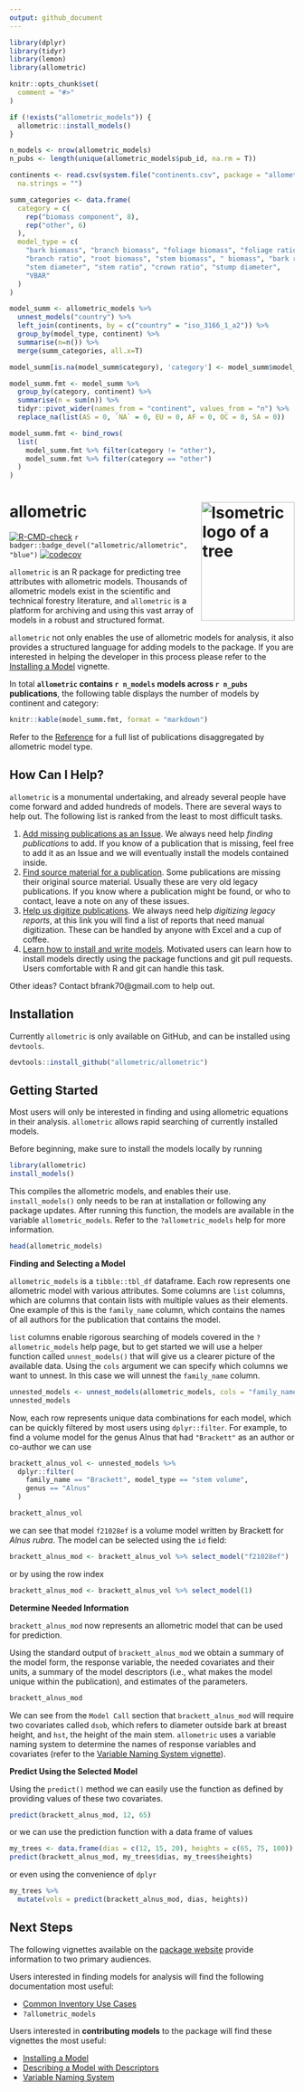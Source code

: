 ```yaml
---
output: github_document
---
```


```r
library(dplyr)
library(tidyr)
library(lemon)
library(allometric)

knitr::opts_chunk$set(
  comment = "#>"
)

if (!exists("allometric_models")) {
  allometric::install_models()
}

n_models <- nrow(allometric_models)
n_pubs <- length(unique(allometric_models$pub_id, na.rm = T))

continents <- read.csv(system.file("continents.csv", package = "allometric"),
  na.strings = "")

summ_categories <- data.frame(
  category = c(
    rep("biomass component", 8),
    rep("other", 6)
  ),
  model_type = c(
    "bark biomass", "branch biomass", "foliage biomass", "foliage ratio",
    "branch ratio", "root biomass", "stem biomass", " biomass", "bark ratio",
    "stem diameter", "stem ratio", "crown ratio", "stump diameter",
    "VBAR"
  )
)

model_summ <- allometric_models %>%
  unnest_models("country") %>%
  left_join(continents, by = c("country" = "iso_3166_1_a2")) %>%
  group_by(model_type, continent) %>%
  summarise(n=n()) %>%
  merge(summ_categories, all.x=T)

model_summ[is.na(model_summ$category), 'category'] <- model_summ$model_type[is.na(model_summ$category)]

model_summ.fmt <- model_summ %>%
  group_by(category, continent) %>%
  summarise(n = sum(n)) %>%
  tidyr::pivot_wider(names_from = "continent", values_from = "n") %>%
  replace_na(list(AS = 0, `NA` = 0, EU = 0, AF = 0, OC = 0, SA = 0))

model_summ.fmt <- bind_rows(
  list(
    model_summ.fmt %>% filter(category != "other"),
    model_summ.fmt %>% filter(category == "other")
  )
)

```

# allometric <picture><source media="(prefers-color-scheme: dark)" srcset="https://raw.githubusercontent.com/allometric/allometric/master/man/figures/allo2-darkmode.svg"><source media="(prefers-color-scheme: light)" srcset="https://raw.githubusercontent.com/allometric/allometric/master/man/figures/allo2.svg"><img alt="Isometric logo of a tree" height="210" width="165" align="right"></picture>

<!-- badges: start -->
[![R-CMD-check](https://github.com/allometric/allometric/actions/workflows/check-standard.yaml/badge.svg)](https://github.com/allometric/allometric/actions/workflows/check-standard.yaml)
`r badger::badge_devel("allometric/allometric", "blue")`
[![codecov](https://codecov.io/gh/allometric/allometric/branch/master/graph/badge.svg?token=3V5KUFMO2X)](https://codecov.io/gh/allometric/allometric)
<!-- badges: end -->

`allometric` is an R package for predicting tree attributes with allometric 
models. Thousands of allometric models exist in the scientific and technical
forestry literature, and `allometric` is a platform for archiving and using this
vast array of models in a robust and structured format.

`allometric` not only enables the use of allometric models for analysis, it 
also provides a structured language for adding models to the package. If you
are interested in helping the developer in this process please refer to the 
[Installing a Model](https://allometric.github.io/allometric/articles/installing_a_model.html) vignette.

In total **`allometric` contains `r n_models` models across `r n_pubs` publications**, the following
table displays the number of models by continent and category:

```r
knitr::kable(model_summ.fmt, format = "markdown")
```

 Refer to the [Reference](https://allometric.github.io/allometric/reference/index.html)
for a full list of publications disaggregated by allometric model type.

## How Can I Help?

`allometric` is a monumental undertaking, and already several people have come
forward and added hundreds of models. There are several ways to help out. The
following list is ranked from the least to most difficult tasks.

1. [Add missing publications as an Issue](https://github.com/allometric/models/issues/new?assignees=brycefrank&labels=add+publication&projects=&template=add-models-from-a-publication.md&title=%5BInsert+Author-Date+Citation%5D). 
We always need help *finding publications* to add. If you know of a publication that is missing, feel free to add it as an Issue and we will eventually install the models contained inside.
2.  [Find source material for a publication](https://github.com/allometric/models/labels/missing%20source).
Some publications are missing their original source material. Usually these are very old legacy publications. If you know where a publication might be found, or who to contact, leave a note on any of these issues.
3. [Help us digitize publications](https://github.com/allometric/models/labels/digitization%20needed). 
We always need help *digitizing legacy reports*, at this link you will find a list of reports that need manual digitization. These can be handled by anyone with Excel and a cup of coffee.
4. [Learn how to install and write models](https://allometric.github.io/allometric/articles/installing_a_model.html). 
Motivated users can learn how to install models directly using the package functions and git pull requests. Users comfortable with R and git can handle this task.

Other ideas? Contact bfrank70@gmail.com to help out.

## Installation

Currently `allometric` is only available on GitHub, and can be installed using
`devtools`.

```r
devtools::install_github("allometric/allometric")
```

## Getting Started

Most users will only be interested in finding and using allometric equations in
their analysis. `allometric` allows rapid searching of currently installed
models.

Before beginning, make sure to install the models locally by running

```r
library(allometric)
install_models()
```

This compiles the allometric models, and enables their use. `install_models()`
only needs to be ran at installation or following any package updates. After
running this function, the models are available in the variable
`allometric_models`. Refer to the `?allometric_models` help for more
information.

```r
head(allometric_models)
```

**Finding and Selecting a Model**

`allometric_models` is a `tibble::tbl_df` dataframe. Each row represents one 
allometric model with various attributes. Some columns are `list` columns, which
are columns that contain lists with multiple values as their elements. One 
example of this is the `family_name` column, which contains the names of all
authors for the publication that contains the model. 

`list` columns enable rigorous searching of models covered in the
`?allometric_models` help page, but to get started we will use a helper
function called `unnest_models()` that will give us a clearer picture of the
available data.  Using the `cols` argument we can specify which columns we want
to unnest. In this case we will unnest the `family_name` column.

```r
unnested_models <- unnest_models(allometric_models, cols = "family_name")
unnested_models
```

Now, each row represents unique data combinations for each model, which can be
quickly filtered by most users using `dplyr::filter`. For example, to find a 
volume model for the genus Alnus that had `"Brackett"` as an author or co-author
we can use

```r
brackett_alnus_vol <- unnested_models %>%
  dplyr::filter(
    family_name == "Brackett", model_type == "stem volume",
    genus == "Alnus"
  )

brackett_alnus_vol
```

we can see that model `f21028ef` is a volume model written by Brackett for 
*Alnus rubra*. The model can be selected using the `id` field:

```r
brackett_alnus_mod <- brackett_alnus_vol %>% select_model("f21028ef")
```

or by using the row index

```r
brackett_alnus_mod <- brackett_alnus_vol %>% select_model(1)
```

**Determine Needed Information**

`brackett_alnus_mod` now represents an allometric model that can be used for 
prediction.

Using the standard output of `brackett_alnus_mod` we obtain a summary of the model form,
the response variable, the needed covariates and their units, a summary of
the model descriptors (i.e., what makes the model unique within the
publication), and estimates of the parameters.

```r
brackett_alnus_mod
```

We can see from the `Model Call` section that `brackett_alnus_mod` will require
two covariates called `dsob`, which refers to diameter outside bark at
breast height, and `hst`, the height of the main stem. `allometric` uses a
variable naming system to determine the names of response variables and
covariates (refer to the [Variable Naming System vignette](https://allometric.github.io/allometric/articles/variable_naming_system.html)).

**Predict Using the Selected Model**

Using the `predict()` method we can easily use the function as defined
by providing values of these two covariates.

```r
predict(brackett_alnus_mod, 12, 65)
```

or we can use the prediction function with a data frame of values

```r
my_trees <- data.frame(dias = c(12, 15, 20), heights = c(65, 75, 100))
predict(brackett_alnus_mod, my_trees$dias, my_trees$heights)
```

or even using the convenience of `dplyr`

```r
my_trees %>%
  mutate(vols = predict(brackett_alnus_mod, dias, heights))
```

## Next Steps

The following vignettes available on the [package website](https://allometric.github.io/allometric/index.html)
provide information to two primary audiences.

Users interested in finding models for analysis will find the following
documentation most useful:

- [Common Inventory Use Cases](https://allometric.github.io/allometric/articles/inventory_example.html)
- `?allometric_models`

Users interested in **contributing models** to the package will find these vignettes the most useful:

- [Installing a Model](https://allometric.github.io/allometric/articles/installing_a_model.html)
- [Describing a Model with Descriptors](https://allometric.github.io/allometric/articles/descriptors.html)
- [Variable Naming System](https://allometric.github.io/allometric/articles/variable_naming_system.html)
